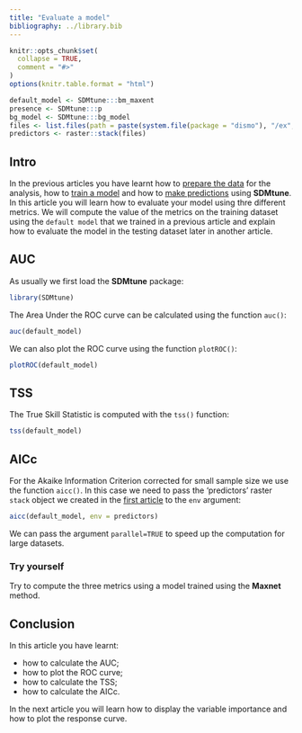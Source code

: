```yaml
---
title: "Evaluate a model"
bibliography: ../library.bib
---
```


```r
knitr::opts_chunk$set(
  collapse = TRUE,
  comment = "#>"
)
options(knitr.table.format = "html")
```

```r
default_model <- SDMtune:::bm_maxent
presence <- SDMtune:::p
bg_model <- SDMtune:::bg_model
files <- list.files(path = paste(system.file(package = "dismo"), "/ex", sep = ""), pattern = "grd", full.names = T)
predictors <- raster::stack(files)
```

## Intro

In the previous articles you have learnt how to [prepare the data](./prepare_data.html) for the analysis, how to [train a model](./train_model.html) and how to [make predictions](./make_predictions.html) using **SDMtune**. In this article you will learn how to evaluate your model using thre different metrics. We will compute the value of the metrics on the training dataset using the `default model` that we trained in a previous article and explain how to evaluate the model in the testing dataset later in another article.

## AUC

As usually we first load the **SDMtune** package:

```r
library(SDMtune)
```

The Area Under the ROC curve can be calculated using the function `auc()`:
```r
auc(default_model)
```

We can also plot the ROC curve using the function `plotROC()`:
```r
plotROC(default_model)
```

## TSS

The True Skill Statistic is computed with the `tss()` function:
```r
tss(default_model)
```

## AICc

For the Akaike Information Criterion corrected for small sample size we use the function `aicc()`. In this case we need to pass the 'predictors' raster `stack` object we created in the [first article](./prepare_data.html#acquire-environmental-variables) to the `env` argument:
```r
aicc(default_model, env = predictors)
```

We can pass the argument `parallel=TRUE` to speed up the computation for large datasets.

### Try yourself

Try to compute the three metrics using a model trained using the **Maxnet** method.

## Conclusion

In this article you have learnt:

* how to calculate the AUC;
* how to plot the ROC curve;
* how to calculate the TSS;
* how to calculate the AICc.

In the next article you will learn how to display the variable importance and how to plot the response curve.

